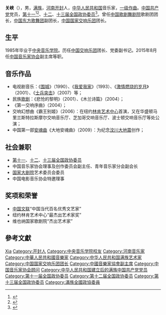 '''关峡'''（{{bd|1957年|6月|}}），男，[[满族|满族]]，[[河南省|河南]][[开封市|开封]]人，[[中华人民共和国|中华人民共和国]]音乐家，[[一级作曲|一级作曲]]。[[中国共产党|中国共产党]]党员，[[中国人民政治协商会议第十一届全国委员会委员名单|第十一]]<ref>{{cite news|title=第十一届全国政协委员名单|url=http://www.indaa.com.cn/zt/2009qglh/zxzs/200903/t20090303_127573.html|accessdate=2013-04-09|newspaper=新华社北京1月25日电 中国人民政治协商会议第十一届全国委员会委员名单(共2237人，2008年1月25日政协第十届全国委员会常务委员会第二十次会议通过)|date=2008-01-25|deadurl=yes|archiveurl=https://web.archive.org/web/20130928014403/http://www.indaa.com.cn/zt/2009qglh/zxzs/200903/t20090303_127573.html|archivedate=2013-09-28}}</ref><ref>{{cite news|title=全国政协信息-关峡|url=http://www.cppcc.gov.cn/CMS/wylibary/showJcwyxtInfoWylibary.action?tabJcwyxt.guid=11W0008810&wytype=wjwy|accessdate=2013-04-11|newspaper=全国政协委员会|archive-date=2018-01-27|archive-url=https://web.archive.org/web/20180127004405/http://www.cppcc.gov.cn/CMS/wylibary/showJcwyxtInfoWylibary.action?tabJcwyxt.guid=11W0008810&wytype=wjwy|dead-url=no}}</ref>、[[中国人民政治协商会议第十二届全国委员会委员名单|十二]]、[[中国人民政治协商会议第十三届全国委员会委员名单|十三届全国政协委员]]<ref>{{Cite web|url=http://sports.163.com/18/0126/06/D92BRKK400051C89.html|title=中国人民政治协商会议第十三届全国委员会委员名单|accessdate=2018-01-26|work=网易|archive-url=https://web.archive.org/web/20180127143232/http://sports.163.com/18/0126/06/D92BRKK400051C89.html|archive-date=2018-01-27|dead-url=yes}}</ref>。曾任[[中国歌剧舞剧院|中国歌剧舞剧院]]歌剧团团长，[[中国东方歌舞团|中国东方歌舞团]]副团长，[[中国国家交响乐团|中国国家交响乐团]]团长。

== 生平 ==
1985年毕业于[[中央音乐学院|中央音乐学院]]。历任[[中国交响乐团|中国交响乐团]]团长、党委副书记。2015年8月任[[中国音乐家协会|中国音乐家协会]]副主席等职。

== 音乐作品 ==
*电视剧音乐：《[[围城_(电视剧)|围城]]》（1990）、《[[我爱我家_(家庭情景喜剧)|我爱我家]]》（1993）、《[[激情燃烧的岁月|激情燃烧的岁月]]》（2001）、《[[士兵突击|士兵突击]]》（2007）等；
*民族[[歌剧|歌剧]]：《悲怆的黎明》（2001）、《木兰诗篇》（2004）；
*《第一交响序曲》（2004）；
*交响幻想曲《霸王别姬》（2006）：在纽约[[林肯表演藝術中心|林肯艺术中心]]首演，又在华盛顿马里兰斯特拉斯摩尔交响音乐厅、芝加哥交响音乐厅、波士顿交响音乐厅等处公演；
*中国第一部[[安魂彌撒|安魂曲]]《大地安魂曲》（2009）：为纪念[[汶川大地震|汶川大地震]]创作；

== 社会兼职 ==
* [[中国人民政治协商会议第十一届全国委员会委员名单|第十一]]、[[中国人民政治协商会议第十二届全国委员会委员名单|十二]]、[[中国人民政治协商会议第十三届全国委员会委员名单|十三届全国政协委员]]
* 中国音乐家协会理事及创作委员会副主任、青年音乐家分会副会长
* [[国家大剧院|国家大剧院]]艺术委员会委员
* 中国电影音乐协会特邀理事

== 奖项和荣誉 ==
* [[中国文学艺术界联合会|中国文联]]“中国当代百名优秀文艺家”
* 纽约林肯艺术中心“最杰出艺术家奖”
* 维也纳国家歌剧院“杰出艺术家”

== 參考文獻 ==
{{reflist}}

{{Navboxes
| title  = 关峡在[[中国音乐家协会|中国音乐家协会]]的职务
| list1  =
{{中国音乐家协会第七届理事会}}
{{中国音乐家协会第八届理事会}}
{{中国音乐家协会第九届理事会}}
}}
{{Navboxes
| title  = 关峡在[[中国文学艺术界联合会|中国文学艺术界联合会]]的职务
| list1  =
{{中国文学艺术界联合会第十届全国委员会}}
}}

{{Authority control}}
{{DEFAULTSORT:Guan关}}
[[Category:关姓|Xia]]
[[Category:开封人|Category:开封人]]
[[Category:中央音乐学院校友|Category:中央音乐学院校友]]
[[Category:河南音乐家|Category:河南音乐家]]
[[Category:中華人民共和國音樂家|Category:中華人民共和國音樂家]]
[[Category:中华人民共和国满族艺术家|Category:中华人民共和国满族艺术家]]
[[Category:中国国家交响乐团团长|Category:中国国家交响乐团团长]]
[[Category:中國音樂家協會副主席|Category:中國音樂家協會副主席]]
[[Category:中国音乐家协会顾问|Category:中国音乐家协会顾问]]
[[Category:中华人民共和国建立后的满族中国共产党党员|Category:中华人民共和国建立后的满族中国共产党党员]]
[[Category:第十一届全国政协委员|Category:第十一届全国政协委员]]
[[Category:第十二届全国政协委员|Category:第十二届全国政协委员]]
[[Category:第十三届全国政协委员|Category:第十三届全国政协委员]]
[[Category:滿族全國政協委員|Category:滿族全國政協委員]]